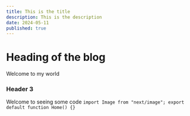 ```yaml
---
title: This is the title 
description: This is the description 
date: 2024-05-11
published: true 
---
```


# Heading of the blog

Welcome to my world 

### Header 3

Welcome to seeing some code 
`import Image from "next/image"; export default function Home() {}`